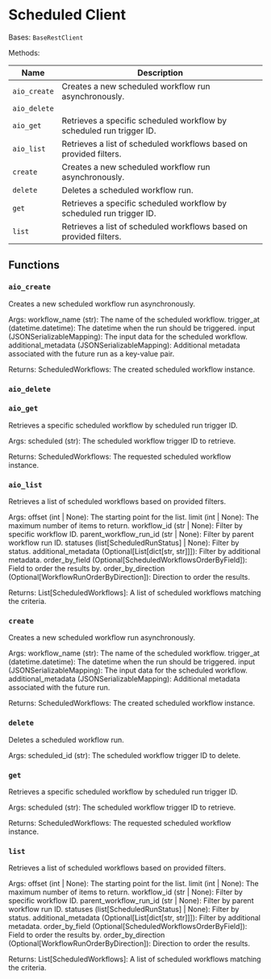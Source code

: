 # Scheduled Client

Bases: `BaseRestClient`

Methods:

| Name         | Description                                                          |
| ------------ | -------------------------------------------------------------------- |
| `aio_create` | Creates a new scheduled workflow run asynchronously.                 |
| `aio_delete` |                                                                      |
| `aio_get`    | Retrieves a specific scheduled workflow by scheduled run trigger ID. |
| `aio_list`   | Retrieves a list of scheduled workflows based on provided filters.   |
| `create`     | Creates a new scheduled workflow run asynchronously.                 |
| `delete`     | Deletes a scheduled workflow run.                                    |
| `get`        | Retrieves a specific scheduled workflow by scheduled run trigger ID. |
| `list`       | Retrieves a list of scheduled workflows based on provided filters.   |

## Functions

### `aio_create`

Creates a new scheduled workflow run asynchronously.

Args:
workflow_name (str): The name of the scheduled workflow.
trigger_at (datetime.datetime): The datetime when the run should be triggered.
input (JSONSerializableMapping): The input data for the scheduled workflow.
additional_metadata (JSONSerializableMapping): Additional metadata associated with the future run as a key-value pair.

Returns:
ScheduledWorkflows: The created scheduled workflow instance.

### `aio_delete`

### `aio_get`

Retrieves a specific scheduled workflow by scheduled run trigger ID.

Args:
scheduled (str): The scheduled workflow trigger ID to retrieve.

Returns:
ScheduledWorkflows: The requested scheduled workflow instance.

### `aio_list`

Retrieves a list of scheduled workflows based on provided filters.

Args:
offset (int \| None): The starting point for the list.
limit (int \| None): The maximum number of items to return.
workflow_id (str \| None): Filter by specific workflow ID.
parent_workflow_run_id (str \| None): Filter by parent workflow run ID.
statuses (list[ScheduledRunStatus] \| None): Filter by status.
additional_metadata (Optional[List[dict[str, str]]]): Filter by additional metadata.
order_by_field (Optional[ScheduledWorkflowsOrderByField]): Field to order the results by.
order_by_direction (Optional[WorkflowRunOrderByDirection]): Direction to order the results.

Returns:
List[ScheduledWorkflows]: A list of scheduled workflows matching the criteria.

### `create`

Creates a new scheduled workflow run asynchronously.

Args:
workflow_name (str): The name of the scheduled workflow.
trigger_at (datetime.datetime): The datetime when the run should be triggered.
input (JSONSerializableMapping): The input data for the scheduled workflow.
additional_metadata (JSONSerializableMapping): Additional metadata associated with the future run.

Returns:
ScheduledWorkflows: The created scheduled workflow instance.

### `delete`

Deletes a scheduled workflow run.

Args:
scheduled_id (str): The scheduled workflow trigger ID to delete.

### `get`

Retrieves a specific scheduled workflow by scheduled run trigger ID.

Args:
scheduled (str): The scheduled workflow trigger ID to retrieve.

Returns:
ScheduledWorkflows: The requested scheduled workflow instance.

### `list`

Retrieves a list of scheduled workflows based on provided filters.

Args:
offset (int \| None): The starting point for the list.
limit (int \| None): The maximum number of items to return.
workflow_id (str \| None): Filter by specific workflow ID.
parent_workflow_run_id (str \| None): Filter by parent workflow run ID.
statuses (list[ScheduledRunStatus] \| None): Filter by status.
additional_metadata (Optional[List[dict[str, str]]]): Filter by additional metadata.
order_by_field (Optional[ScheduledWorkflowsOrderByField]): Field to order the results by.
order_by_direction (Optional[WorkflowRunOrderByDirection]): Direction to order the results.

Returns:
List[ScheduledWorkflows]: A list of scheduled workflows matching the criteria.
